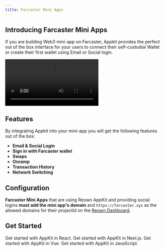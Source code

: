 ```yaml
---
title: Farcaster Mini Apps
---
```


## Introducing Farcaster Mini Apps

If you are building Web3 mini-app on Farcaster, Appkit provides the perfect out of the box interface for your users to connect their self-custodial Wallet or create their first wallet using Email or Social login.

<Frame>
<video
  controls
  className="w-full aspect-square"
  src="/images/farcaster.mp4"
></video>
</Frame>

## Features

By integrating Appkit into your mini-app you will get the following features out of the box:

- **Email & Social Login**
- **Sign in with Farcaster wallet**
- **Swaps**
- **Onramp**
- **Transaction History**
- **Network Switching**



## Configuration

**Farcaster Mini Apps** that are using Reown AppKit and providing social logins **must add the mini app's domain** and `https://farcaster.xyz` as the allowed domains for their projectId on the [Reown Dashboard](https://dashboard.reown.com/?utm_source=farcaster&utm_medium=docs&utm_campaign=backlinks).


## Get Started

<CardGroup cols={2}>
  <Card title="React" icon="react" href="/appkit/react/core/installation">
    Get started with AppKit in React.
  </Card>

<Card title="Next.js" icon="square-n" href="/appkit/next/core/installation">
  Get started with AppKit in Next.js.
</Card>

<Card title="Vue" icon="vuejs" href="/appkit/vue/core/installation">
  Get started with AppKit in Vue.
</Card>

  <Card title="JavaScript" icon="js" href="/appkit/javascript/core/installation">
    Get started with AppKit in JavaScript.
  </Card>
</CardGroup>
